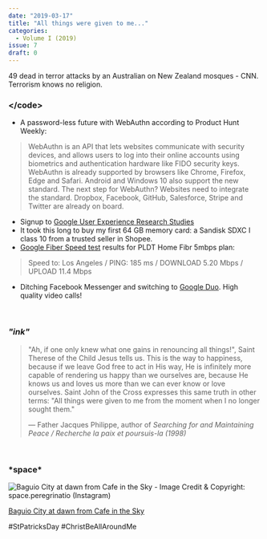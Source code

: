 ```yaml
---
date: "2019-03-17"
title: "All things were given to me..."
categories:
  - Volume I (2019)
issue: 7
draft: 0
---
```


49 dead in terror attacks by an Australian on New Zealand mosques - CNN. Terrorism knows no religion.

### &lt;/code&gt;
- A password-less future with WebAuthn according to Product Hunt Weekly:
> WebAuthn is an API that lets websites communicate with security devices, and allows users to log into their online accounts using biometrics and authentication hardware like FIDO security keys. 
WebAuthn is already supported by browsers like Chrome, Firefox, Edge and Safari. Android and Windows 10 also support the new standard.
The next step for WebAuthn? Websites need to integrate the standard. Dropbox, Facebook, GitHub, Salesforce, Stripe and Twitter are already on board.
- Signup to [Google User Experience Research Studies][1]
- It took this long to buy my first 64 GB memory card: a Sandisk SDXC I class 10 from a trusted seller in Shopee.
- [Google Fiber Speed test][2] results for PLDT Home Fibr 5mbps plan:
> Speed to: Los Angeles / PING: 185 ms / DOWNLOAD 5.20 Mbps / UPLOAD 11.4 Mbps
- Ditching Facebook Messenger and switching to [Google Duo][3]. High quality video calls!

<br />

### *"ink"*
> "Ah, if one only knew what one gains in renouncing all things!", Saint Therese of the Child Jesus tells us. This is the way to happiness, because if we leave God free to act in His way, He is infinitely more capable of rendering us happy than we ourselves are, because He knows us and loves us more than we can ever know or love ourselves. Saint John of the Cross expresses this same truth in other terms: "All things were given to me from the moment when I no longer sought them."
> 
> &mdash; Father Jacques Philippe, author of *Searching for and Maintaining Peace / Recherche la paix et poursuis-la (1998)*

<br />

### \***space**\*

![Baguio City at dawn from Cafe in the Sky - Image Credit & Copyright: space.peregrinatio (Instagram)](./baguio-city-at-dawn-from-cafe-in-the-sky.jpg "Baguio City at dawn from Cafe in the Sky - Image Credit & Copyright: space.peregrinatio (Instagram)")

<p class="image-caption"> 

[Baguio City at dawn from Cafe in the Sky][space]

#StPatricksDay #ChristBeAllAroundMe

</p>



[space]:https://www.instagram.com/p/BvHnNWgAvPp/
[1]:https://userresearch.google.com
[2]:http://speedtest.googlefiber.net
[3]:https://duo.google.com
